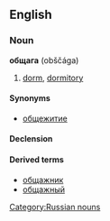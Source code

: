 ==English==

===Noun===
'''общага''' (obščága) {{f}}

# {{colloquial|lang=ru}} [[dorm]], [[dormitory]]

====Synonyms====
*[[общежитие]]

====Declension====
{{ru-noun|обща́га|обща́ги|обща́ге|обща́гу|обща́гой|об обща́ге|обща́ги|обща́г|обща́гам|обща́ги|обща́гами|об обща́гах}}

====Derived terms====
*[[общажник]] {{pos n}}
*[[общажный]] {{pos a}}

[[Category:Russian nouns]]